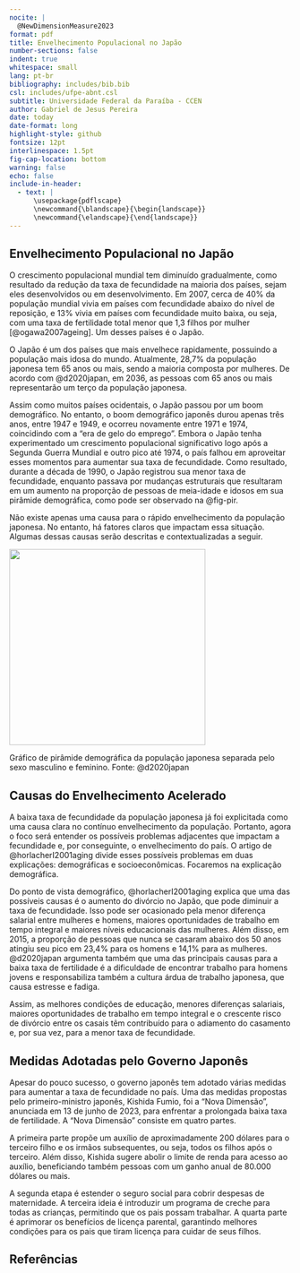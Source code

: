 ```yaml
---
nocite: |
  @NewDimensionMeasure2023
format: pdf
title: Envelhecimento Populacional no Japão
number-sections: false
indent: true
whitespace: small
lang: pt-br
bibliography: includes/bib.bib
csl: includes/ufpe-abnt.csl
subtitle: Universidade Federal da Paraíba - CCEN
author: Gabriel de Jesus Pereira
date: today
date-format: long
highlight-style: github
fontsize: 12pt
interlinespace: 1.5pt
fig-cap-location: bottom
warning: false
echo: false
include-in-header:
  - text: |
      \usepackage{pdflscape}
      \newcommand{\blandscape}{\begin{landscape}}
      \newcommand{\elandscape}{\end{landscape}}
---
```


## Envelhecimento Populacional no Japão

O crescimento populacional mundial tem diminuído gradualmente, como resultado da redução da taxa de fecundidade na maioria dos países, sejam eles desenvolvidos ou em desenvolvimento. Em 2007, cerca de 40% da população mundial vivia em países com fecundidade abaixo do nível de reposição, e 13% vivia em países com fecundidade muito baixa, ou seja, com uma taxa de fertilidade total menor que 1,3 filhos por mulher [@ogawa2007ageing]. Um desses países é o Japão.

\vspace{12pt}

O Japão é um dos países que mais envelhece rapidamente, possuindo a população mais idosa do mundo. Atualmente, 28,7% da população japonesa tem 65 anos ou mais, sendo a maioria composta por mulheres. De acordo com  @d2020japan, em 2036, as pessoas com 65 anos ou mais representarão um terço da população japonesa.

\vspace{12pt}

Assim como muitos países ocidentais, o Japão passou por um boom demográfico. No entanto, o boom demográfico japonês durou apenas três anos, entre 1947 e 1949, e ocorreu novamente entre 1971 e 1974, coincidindo com a "era de gelo do emprego". Embora o Japão tenha experimentado um crescimento populacional significativo logo após a Segunda Guerra Mundial e outro pico até 1974, o país falhou em aproveitar esses momentos para aumentar sua taxa de fecundidade. Como resultado, durante a década de 1990, o Japão registrou sua menor taxa de fecundidade, enquanto passava por mudanças estruturais que resultaram em um aumento na proporção de pessoas de meia-idade e idosos em sua pirâmide demográfica, como pode ser observado na @fig-pir.

\vspace{12pt}

Não existe apenas uma causa para o rápido envelhecimento da população japonesa. No entanto, há fatores claros que impactam essa situação. Algumas dessas causas serão descritas e contextualizadas a seguir.

::: {#fig-pir}

![](includes/piramide.png){width=350}

Gráfico de pirâmide demográfica da população japonesa separada pelo sexo masculino e feminino. Fonte: @d2020japan
:::

## Causas do Envelhecimento Acelerado

A baixa taxa de fecundidade da população japonesa já foi explicitada como uma causa clara no contínuo envelhecimento da população. Portanto, agora o foco será entender os possíveis problemas adjacentes que impactam a fecundidade e, por conseguinte, o envelhecimento do país. O artigo de @horlacherI2001aging divide esses possíveis problemas em duas explicações: demográficas e socioeconômicas. Focaremos na explicação demográfica.

\vspace{12pt}

Do ponto de vista demográfico, @horlacherI2001aging explica que uma das possíveis causas é o aumento do divórcio no Japão, que pode diminuir a taxa de fecundidade. Isso pode ser ocasionado pela menor diferença salarial entre mulheres e homens, maiores oportunidades de trabalho em tempo integral e maiores níveis educacionais das mulheres. Além disso, em 2015, a proporção de pessoas que nunca se casaram abaixo dos 50 anos atingiu seu pico em 23,4% para os homens e 14,1% para as mulheres. @d2020japan argumenta também que uma das principais causas para a baixa taxa de fertilidade é a dificuldade de encontrar trabalho para homens jovens e responsabiliza também a cultura árdua de trabalho japonesa, que causa estresse e fadiga.

\vspace{12pt}

Assim, as melhores condições de educação, menores diferenças salariais, maiores oportunidades de trabalho em tempo integral e o crescente risco de divórcio entre os casais têm contribuído para o adiamento do casamento e, por sua vez, para a menor taxa de fecundidade.


## Medidas Adotadas pelo Governo Japonês

Apesar do pouco sucesso, o governo japonês tem adotado várias medidas para aumentar a taxa de fecundidade no país. Uma das medidas propostas pelo primeiro-ministro japonês, Kishida Fumio, foi a "Nova Dimensão", anunciada em 13 de junho de 2023, para enfrentar a prolongada baixa taxa de fertilidade. A "Nova Dimensão" consiste em quatro partes.

\vspace{12pt}

A primeira parte propõe um auxílio de aproximadamente 200 dólares para o terceiro filho e os irmãos subsequentes, ou seja, todos os filhos após o terceiro. Além disso, Kishida sugere abolir o limite de renda para acesso ao auxílio, beneficiando também pessoas com um ganho anual de 80.000 dólares ou mais.

\vspace{12pt}

A segunda etapa é estender o seguro social para cobrir despesas de maternidade. A terceira ideia é introduzir um programa de creche para todas as crianças, permitindo que os pais possam trabalhar. A quarta parte é aprimorar os benefícios de licença parental, garantindo melhores condições para os pais que tiram licença para cuidar de seus filhos.

## Referências

:::{#refs}
:::

